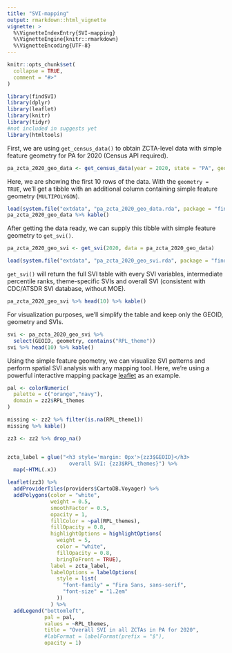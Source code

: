 ```yaml
---
title: "SVI-mapping"
output: rmarkdown::html_vignette
vignette: >
  %\VignetteIndexEntry{SVI-mapping}
  %\VignetteEngine{knitr::rmarkdown}
  %\VignetteEncoding{UTF-8}
---
```


```r
knitr::opts_chunk$set(
  collapse = TRUE,
  comment = "#>"
)
```

```r
library(findSVI)
library(dplyr)
library(leaflet)
library(knitr)
library(tidyr)
#not included in suggests yet
library(htmltools)

```


First, we are using `get_census_data()` to obtain ZCTA-level data with simple feature geometry for PA for 2020 (Census API required).
```r
pa_zcta_2020_geo_data <- get_census_data(year = 2020, state = "PA", geography = "zcta", geometry = TRUE)
```
Here, we are showing the first 10 rows of the data. With the `geometry = TRUE`, we'll get a tibble with an additional column containing simple feature geometry (`MULTIPOLYGON`). 
```r
load(system.file("extdata", "pa_zcta_2020_geo_data.rda", package = "findSVI"))
pa_zcta_2020_geo_data %>% kable()
```

After getting the data ready, we can supply this tibble with simple feature geometry to `get_svi()`.

```r
pa_zcta_2020_geo_svi <- get_svi(2020, data = pa_zcta_2020_geo_data)

```

```r
load(system.file("extdata", "pa_zcta_2020_geo_svi.rda", package = "findSVI"))
```
`get_svi()` will return the full SVI table with every SVI variables, intermediate percentile ranks, theme-specific SVIs and overall SVI (consistent with CDC/ATSDR SVI database, without MOE). 
```r
pa_zcta_2020_geo_svi %>% head(10) %>% kable()
```

For visualization purposes, we'll simplify the table and keep only the GEOID, geometry and SVIs.
```r
svi <- pa_zcta_2020_geo_svi %>% 
  select(GEOID, geometry, contains("RPL_theme"))
svi %>% head(10) %>% kable()
```

Using the simple feature geometry, we can visualize SVI patterns and perform spatial SVI analysis with any mapping tool. Here, we're using a powerful interactive mapping package [leaflet](https://rstudio.github.io/leaflet/) as an example.

```r


pal <- colorNumeric(
  palette = c("orange","navy"),
  domain = zz2$RPL_themes
)

missing <- zz2 %>% filter(is.na(RPL_theme1)) 
missing %>% kable()

zz3 <- zz2 %>% drop_na()


zcta_label = glue("<h3 style='margin: 0px'>{zz3$GEOID}</h3>
                    overall SVI: {zz3$RPL_themes}") %>%
  map(~HTML(.x))

leaflet(zz3) %>% 
  addProviderTiles(providers$CartoDB.Voyager) %>% 
  addPolygons(color = "white", 
              weight = 0.5,
              smoothFactor = 0.5,
              opacity = 1,
              fillColor = ~pal(RPL_themes),
              fillOpacity = 0.8,
              highlightOptions = highlightOptions(
                weight = 5,
                color = "white",
                fillOpacity = 0.8,
                bringToFront = TRUE),
              label = zcta_label,
              labelOptions = labelOptions(
                style = list(
                  "font-family" = "Fira Sans, sans-serif",
                  "font-size" = "1.2em"
                ))
              ) %>% 
  addLegend("bottomleft",
            pal = pal,
            values = ~RPL_themes,
            title = "Overall SVI in all ZCTAs in PA for 2020",
            #labFormat = labelFormat(prefix = "$"),
            opacity = 1)

```

